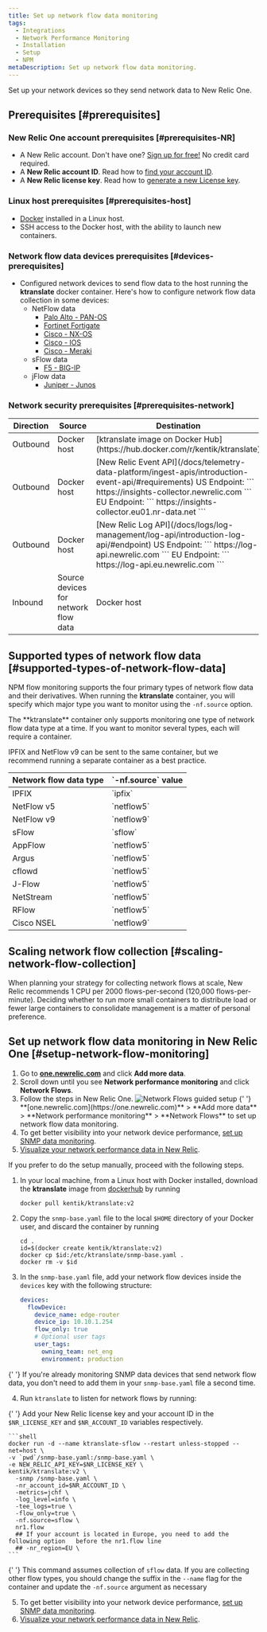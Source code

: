 ```yaml
---
title: Set up network flow data monitoring
tags:
  - Integrations
  - Network Performance Monitoring
  - Installation
  - Setup
  - NPM
metaDescription: Set up network flow data monitoring.
---
```


Set up your network devices so they send network data to New Relic One.

## Prerequisites [#prerequisites]

### New Relic One account prerequisites [#prerequisites-NR]

- A New Relic account. Don't have one? [Sign up for free!](https://newrelic.com/signup) No credit card required.
- A **New Relic account ID**. Read how to [find your account ID](/docs/accounts/accounts-billing/account-setup/account-id/).
- A **New Relic license key**. Read how to [generate a new License key](/docs/apis/intro-apis/new-relic-api-keys/#ingest-license-key).

### Linux host prerequisites [#prerequisites-host]

- [Docker](https://docs.docker.com/engine/install/) installed in a Linux host.
- SSH access to the Docker host, with the ability to launch new containers.

### Network flow data devices prerequisites [#devices-prerequisites]

- Configured network devices to send flow data to the host running the **ktranslate** docker container. Here's how to configure network flow data collection in some devices:
  - NetFlow data
    - [Palo Alto - PAN-OS](https://docs.paloaltonetworks.com/pan-os/8-1/pan-os-admin/monitoring/netflow-monitoring/configure-netflow-exports)
    - [Fortinet Fortigate](https://kb.fortinet.com/kb/documentLink.do?externalID=FD36460)
    - [Cisco - NX-OS](https://www.cisco.com/c/en/us/td/docs/switches/datacenter/nexus9000/sw/7-x/system_management/configuration/guide/b_Cisco_Nexus_9000_Series_NX-OS_System_Management_Configuration_Guide_7x/b_Cisco_Nexus_9000_Series_NX-OS_System_Management_Configuration_Guide_7x_chapter_011100.html#task_52D8A0952B06404197D2536B6E33EE80)
    - [Cisco - IOS](https://www.cisco.com/c/en/us/td/docs/ios/netflow/configuration/guide/12_2sr/nf_12_2sr_book/cfg_nflow_data_expt.html#wp1087069)
    - [Cisco - Meraki](https://documentation.meraki.com/MX/Monitoring_and_Reporting/NetFlow_Overview)
  - sFlow data
    - [F5 - BIG-IP](https://techdocs.f5.com/en-us/bip-upd-16-0-0-u2/external-monitoring-of-big-ip-systems-implementations/monitoring-big-ip-system-traffic-with-sflow.html#GUID-294498AA-BBF7-4E5A-8AD8-1F778E294EE7)
  - jFlow data
    - [Juniper - Junos](https://www.juniper.net/documentation/us/en/software/junos/flow-monitoring/flow-monitoring.pdf)

### Network security prerequisites [#prerequisites-network]

<table>
  <thead>
    <tr>
      <th style={{ width: '100px' }}>Direction</th>
      <th>Source</th>
      <th>Destination</th>
      <th>Ports</th>
      <th>Protocol</th>
    </tr>
  </thead>
  <tbody>
    <tr>
      <td>Outbound</td>
      <td>Docker host</td>
      <td>
        [ktranslate image on Docker
        Hub](https://hub.docker.com/r/kentik/ktranslate)
      </td>
      <td>443</td>
      <td>TCP</td>
    </tr>
    <tr>
      <td>Outbound</td>
      <td>Docker host</td>
      <td>
        [New Relic Event
        API](/docs/telemetry-data-platform/ingest-apis/introduction-event-api/#requirements)
        US Endpoint: ``` https://insights-collector.newrelic.com ``` EU
        Endpoint: ``` https://insights-collector.eu01.nr-data.net ```
      </td>
      <td>443</td>
      <td>TCP</td>
    </tr>
    <tr>
      <td>Outbound</td>
      <td>Docker host</td>
      <td>
        [New Relic Log
        API](/docs/logs/log-management/log-api/introduction-log-api/#endpoint)
        US Endpoint: ``` https://log-api.newrelic.com ``` EU Endpoint: ```
        https://log-api.eu.newrelic.com ```
      </td>
      <td>443</td>
      <td>TCP</td>
    </tr>
    <tr>
      <td>Inbound</td>
      <td>Source devices for network flow data</td>
      <td>Docker host</td>
      <td>9995 (default)</td>
      <td>UDP</td>
    </tr>
  </tbody>
</table>

## Supported types of network flow data [#supported-types-of-network-flow-data]

NPM flow monitoring supports the four primary types of network flow data and their derivatives. When running the **ktranslate** container, you will specify which major type you want to monitor using the `-nf.source` option.

<Callout variant="important">
The **ktranslate** container only supports monitoring one type of network flow data type at a time. If you want to monitor several types, each will require a container.

IPFIX and NetFlow v9 can be sent to the same container, but we recommend running a separate container as a best practice.

</Callout>

<table>
  <thead>
    <tr>
      <th style={{ width: '300px' }}>Network flow data type</th>
      <th>`-nf.source` value</th>
    </tr>
  </thead>
  <tbody>
    <tr>
      <td>IPFIX</td>
      <td>`ipfix`</td>
    </tr>
    <tr>
      <td>NetFlow v5</td>
      <td>`netflow5`</td>
    </tr>
    <tr>
      <td>NetFlow v9</td>
      <td>`netflow9`</td>
    </tr>
    <tr>
      <td>sFlow</td>
      <td>`sflow`</td>
    </tr>
    <tr>
      <td>AppFlow</td>
      <td>`netflow5`</td>
    </tr>
    <tr>
      <td>Argus</td>
      <td>`netflow5`</td>
    </tr>
    <tr>
      <td>cflowd</td>
      <td>`netflow5`</td>
    </tr>
    <tr>
      <td>J-Flow</td>
      <td>`netflow5`</td>
    </tr>
    <tr>
      <td>NetStream</td>
      <td>`netflow5`</td>
    </tr>
    <tr>
      <td>RFlow</td>
      <td>`netflow5`</td>
    </tr>
    <tr>
      <td>Cisco NSEL</td>
      <td>`netflow9`</td>
    </tr>
  </tbody>
</table>

## Scaling network flow collection [#scaling-network-flow-collection]

When planning your strategy for collecting network flows at scale, New Relic recommends 1 CPU per 2000 flows-per-second (120,000 flows-per-minute). Deciding whether to run more small containers to distribute load or fewer large containers to consolidate management is a matter of personal preference.

## Set up network flow data monitoring in New Relic One [#setup-network-flow-monitoring]

1. Go to **[one.newrelic.com](https://one.newrelic.com)** and click **Add more data**.
2. Scroll down until you see **Network performance monitoring** and click **Network Flows**.
3. Follow the steps in New Relic One.
   ![Network Flows guided setup](./images/network-flows-guided-install.png 'Network Flows guided setup')
   {' '}
   <figcaption>
     **[one.newrelic.com](https://one.newrelic.com)** > **Add more data** >
     **Network performance monitoring** > **Network Flows** to set up network
     flow data monitoring.
   </figcaption>
4. To get better visibility into your network device performance, [set up SNMP data monitoring](/docs/network-performance-monitoring/setup-performance-monitoring/snmp-performance-monitoring).
5. [Visualize your network performance data in New Relic](/docs/network-performance-monitoring/monitoring-network-data/visualize-network-data).

<CollapserGroup>
  <Collapser
    id="manual-setup"
    title="Manual setup"
  >
  If you prefer to do the setup manually, proceed with the following steps.

1. In your local machine, from a Linux host with Docker installed, download the **ktranslate** image from [dockerhub](https://hub.docker.com/) by running


    ```shell
    docker pull kentik/ktranslate:v2
    ```

2. Copy the `snmp-base.yaml` file to the local `$HOME` directory of your Docker user, and discard the container by running


    ```shell
    cd .
    id=$(docker create kentik/ktranslate:v2)
    docker cp $id:/etc/ktranslate/snmp-base.yaml .
    docker rm -v $id
    ```

3. In the `snmp-base.yaml` file, add your network flow devices inside the `devices` key with the following structure:


    ```yaml
    devices:
      flowDevice:
        device_name: edge-router
        device_ip: 10.10.1.254
        flow_only: true
        # Optional user tags
        user_tags:
          owning_team: net_eng
          environment: production
    ```

{' '}
<Callout variant="tip">
  If you're already monitoring SNMP data devices that send network flow data,
  you don't need to add them in your `snmp-base.yaml` file a second time.
</Callout>

4. Run `ktranslate` to listen for network flows by running:

{' '}
<Callout variant="tip">
  Add your New Relic license key and your account ID in the `$NR_LICENSE_KEY`
  and `$NR_ACCOUNT_ID` variables respectively.
</Callout>

    ```shell
    docker run -d --name ktranslate-sflow --restart unless-stopped --net=host \
    -v `pwd`/snmp-base.yaml:/snmp-base.yaml \
    -e NEW_RELIC_API_KEY=$NR_LICENSE_KEY \
    kentik/ktranslate:v2 \
      -snmp /snmp-base.yaml \
      -nr_account_id=$NR_ACCOUNT_ID \
      -metrics=jchf \
      -log_level=info \
      -tee_logs=true \
      -flow_only=true \
      -nf.source=sflow \
      nr1.flow
      ## If your account is located in Europe, you need to add the following option   before the nr1.flow line
      ## -nr_region=EU \
    ```

{' '}
<Callout variant="tip">
  This command assumes collection of `sflow` data. If you are collecting other
  flow types, you should change the suffix in the `--name` flag for the
  container and update the `-nf.source` argument as necessary
</Callout>

5. To get better visibility into your network device performance, [set up SNMP data monitoring](/docs/network-performance-monitoring/setup-performance-monitoring/snmp-performance-monitoring).
6. [Visualize your network performance data in New Relic](/docs/network-performance-monitoring/monitoring-network-data/visualize-network-data).
     </Collapser>
</CollapserGroup>
